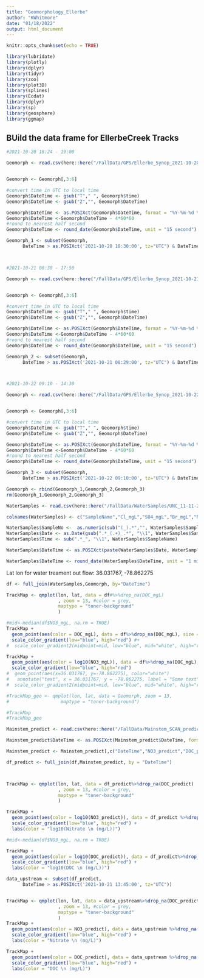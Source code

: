 ```yaml
---
title: "Geomorphology_Ellerbe"
author: "KWhitmore"
date: "01/18/2022"
output: html_document
---
```


```r
knitr::opts_chunk$set(echo = TRUE)

library(lubridate)
library(plotly)
library(dplyr)
library(tidyr)
library(zoo)
library(plot3D)
library(splines)
library(Ecdat)
library(dplyr)
library(sp)
library(geosphere)
library(ggmap)


```

## BUild the  data frame for EllerbeCreek Tracks


```r

#2021-10-20 18:24 - 19:00

Geomorph <- read.csv(here::here("/FallData/GPS/Ellerbe_Synop_2021-10-20.csv"), skip = 42)


Geomorph <- Geomorph[,3:6]

#convert time in UTC to local time
Geomorph$DateTime <- gsub("T"," ", Geomorph$time)
Geomorph$DateTime <- gsub("Z","", Geomorph$DateTime)

Geomorph$DateTime <- as.POSIXct(Geomorph$DateTime, format = "%Y-%m-%d %H:%M:%S", tz = "UTC" )
Geomorph$DateTime <-Geomorph$DateTime - 4*60*60 
#round to nearest half second
Geomorph$DateTime <- round_date(Geomorph$DateTime, unit = "15 second")

Geomorph_1 <- subset(Geomorph,
      DateTime > as.POSIXct('2021-10-20 18:30:00', tz="UTC") & DateTime < as.POSIXct('2021-10-20 19:00:00', tz="UTC"))



#2021-10-21 08:30 - 17:50

Geomorph <- read.csv(here::here("/FallData/GPS/Ellerbe_Synop_2021-10-21.csv"), skip = 42)


Geomorph <- Geomorph[,3:6]

#convert time in UTC to local time
Geomorph$DateTime <- gsub("T"," ", Geomorph$time)
Geomorph$DateTime <- gsub("Z","", Geomorph$DateTime)

Geomorph$DateTime <- as.POSIXct(Geomorph$DateTime, format = "%Y-%m-%d %H:%M:%S", tz = "UTC" )
Geomorph$DateTime <-Geomorph$DateTime - 4*60*60 
#round to nearest half second
Geomorph$DateTime <- round_date(Geomorph$DateTime, unit = "15 second")

Geomorph_2 <- subset(Geomorph,
      DateTime > as.POSIXct('2021-10-21 08:29:00', tz="UTC") & DateTime < as.POSIXct('2021-10-21 17:50:00', tz="UTC"))



#2021-10-22 09:10 - 14:30

Geomorph <- read.csv(here::here("/FallData/GPS/Ellerbe_Synop_2021-10-22.csv"), skip = 42)


Geomorph <- Geomorph[,3:6]

#convert time in UTC to local time
Geomorph$DateTime <- gsub("T"," ", Geomorph$time)
Geomorph$DateTime <- gsub("Z","", Geomorph$DateTime)

Geomorph$DateTime <- as.POSIXct(Geomorph$DateTime, format = "%Y-%m-%d %H:%M:%S", tz = "UTC" )
Geomorph$DateTime <-Geomorph$DateTime - 4*60*60 
#round to nearest half second
Geomorph$DateTime <- round_date(Geomorph$DateTime, unit = "15 second")

Geomorph_3 <- subset(Geomorph,
      DateTime > as.POSIXct('2021-10-22 09:10:00', tz="UTC") & DateTime < as.POSIXct('2021-10-22 14:30:00', tz="UTC"))

Geomorph <- rbind(Geomorph_1,Geomorph_2,Geomorph_3)
rm(Geomorph_1,Geomorph_2,Geomorph_3)
```


```r
WaterSamples <- read.csv(here::here("/FallData/WaterSamples/UNC_11-11-2021.csv"))

colnames(WaterSamples) <- c("SampleName","Cl_mgL","SO4_mgL","Br_mgL","NO3_mgL", "DOC_mgL","TDN_mgL")

WaterSamples$SampleNo <-  as.numeric(sub("(_).*","", WaterSamples$SampleName))
WaterSamples$Date <- as.Date(gsub(".*_(.+)_.*", "\\1", WaterSamples$SampleName), format = "%m-%d-%y")
WaterSamples$Time <- sub(".*_", "\\1", WaterSamples$SampleName)

WaterSamples$DateTime <- as.POSIXct(paste(WaterSamples$Date, WaterSamples$Time), format="%Y-%m-%d %H:%M", tz="UTC")

WaterSamples$DateTime <- round_date(WaterSamples$DateTime, unit = "1 minute")

```

Lat lon for water treament out flow:
36.031767, -78.862275


```r
df <- full_join(WaterSamples,Geomorph, by="DateTime") 

TrackMap <- qmplot(lon, lat, data = df#%>%drop_na(DOC_mgL)
                   , zoom = 13, #color = grey,
                   maptype = "toner-background"
                   ) 

#mid<-median(df$NO3_mgL, na.rm = TRUE)
TrackMap +
  geom_point(aes(color = DOC_mgL), data = df%>%drop_na(DOC_mgL), size = 3) +
  scale_color_gradient(low="blue", high="red") #+
#  scale_color_gradient2(midpoint=mid, low="blue", mid="white", high="red" )

TrackMap +
  geom_point(aes(color = log10(NO3_mgL)), data = df%>%drop_na(DOC_mgL), size = 3) +
  scale_color_gradient(low="blue", high="red") 
#  geom_point(aes(x=36.031767, y=-78.862275), color="white")
#   annotate("text", x = 36.031767, y = -78.862275, label = "Some text")#+
#  scale_color_gradient2(midpoint=mid, low="blue", mid="white", high="red" )

#TrackMap_geo <- qmplot(lon, lat, data = Geomorph, zoom = 13,
#                   maptype = "toner-background")

#TrackMap
#TrackMap_geo

```

```r

Mainstem_predict <- read.csv(here::here("/FallData/Mainstem_SCAN_predict_2022-01-22.csv"))

Mainstem_predict$DateTime <- as.POSIXct(Mainstem_predict$DateTime, format = "%Y-%m-%d %H:%M:%S", tz = "UTC" )

Mainstem_predict <- Mainstem_predict[,c("DateTime","NO3_predict","DOC_predict")]

df_predict <- full_join(df,Mainstem_predict, by = "DateTime")



TrackMap <- qmplot(lon, lat, data = df_predict%>%drop_na(DOC_predict)
                   , zoom = 13, #color = grey,
                   maptype = "toner-background"
                   ) 

TrackMap +
  geom_point(aes(color = log10(NO3_predict)), data = df_predict %>%drop_na(DOC_predict), size = 2) +
  scale_color_gradient(low="blue", high="red") +
  labs(color = "log10(Nitrate \n (mg/L))") 

#mid<-median(df$NO3_mgL, na.rm = TRUE)

TrackMap +
  geom_point(aes(color = log10(DOC_predict)), data = df_predict%>%drop_na(DOC_predict), size = 2) +
  scale_color_gradient(low="blue", high="red") +
  labs(color = "log10(DOC \n (mg/L))") 

```

```r

data_upstream <- subset(df_predict,
      DateTime > as.POSIXct('2021-10-21 13:45:00', tz="UTC"))


TrackMap <- qmplot(lon, lat, data = data_upstream%>%drop_na(DOC_predict)
                   , zoom = 13, #color = grey,
                   maptype = "toner-background"
                   ) 
TrackMap +
  geom_point(aes(color = NO3_predict), data = data_upstream %>%drop_na(DOC_predict), size = 2) +
  scale_color_gradient(low="blue", high="red") +
  labs(color = "Nitrate \n (mg/L)") 

TrackMap +
  geom_point(aes(color = DOC_predict), data = data_upstream %>%drop_na(DOC_predict), size = 2) +
  scale_color_gradient(low="blue", high="red") +
  labs(color = "DOC \n (mg/L)") 

```